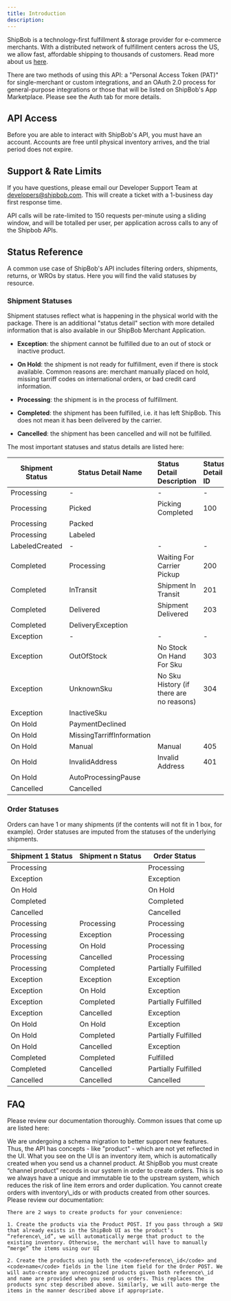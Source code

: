```yaml
---
title: Introduction
description:
---
```


ShipBob is a technology-first fulfillment & storage provider for e-commerce merchants. With a distributed network of fulfillment centers across the US, we allow fast, affordable shipping to thousands of customers. Read more about us [here](https://www.shipbob.com/about/).

There are two methods of using this API: a "Personal Access Token (PAT)" for single-merchant or custom integrations, and an OAuth 2.0 process for general-purpose integrations or those that will be listed on ShipBob's App Marketplace. Please see the Auth tab for more details.

## API Access

Before you are able to interact with ShipBob's API, you must have an account. Accounts are free until physical inventory arrives, and the trial period does not expire.

## Support & Rate Limits

If you have questions, please email our Developer Support Team at [developers@shipbob.com](mailto:developers@shipbob.com). This will create a ticket with a 1-business day first response time.

API calls will be rate-limited to 150 requests per-minute using a sliding window, and will be totalled per user, per application across calls to any of the Shipbob APIs.

## Status Reference

A common use case of ShipBob's API includes filtering orders, shipments, returns, or WROs by status. Here you will find the valid statuses by resource.

### Shipment Statuses

Shipment statuses reflect what is happening in the physical world with the package. There is an additional "status detail" section with more detailed information that is also available in our ShipBob Merchant Application.

* **Exception**: the shipment cannot be fulfilled due to an out of stock or inactive product.

* **On Hold**: the shipment is not ready for fulfillment, even if there is stock available. Common reasons are: merchant manually placed on hold, missing tarriff codes on international orders, or bad credit card information.

* **Processing**: the shipment is in the process of fulfillment.

* **Completed**: the shipment has been fulfilled, i.e. it has left ShipBob. This does not mean it has been delivered by the carrier.

* **Cancelled**: the shipment has been cancelled and will not be fulfilled.

The most important statuses and status details are listed here:

| Shipment Status | Status Detail Name        | Status Detail Description                | Status Detail ID |
| --------------- | ------------------------- | :--------------------------------------- | :--------------- |
| Processing      | -                         | -                                        | -                |
| Processing      | Picked                    | Picking Completed                        | 100              |
| Processing      | Packed                    |                                          |                  |
| Processing      | Labeled                   |                                          |                  |
| LabeledCreated  | -                         | -                                        | -                |
| Completed       | Processing                | Waiting For Carrier Pickup               | 200              |
| Completed       | InTransit                 | Shipment In Transit                      | 201              |
| Completed       | Delivered                 | Shipment Delivered                       | 203              |
| Completed       | DeliveryException         |                                          |                  |
| Exception       | -                         | -                                        | -                |
| Exception       | OutOfStock                | No Stock On Hand For Sku                 | 303              |
| Exception       | UnknownSku                | No Sku History (if there are no reasons) | 304              |
| Exception       | InactiveSku               |                                          |                  |
| On Hold         | PaymentDeclined           |                                          |                  |
| On Hold         | MissingTarriffInformation |                                          |                  |
| On Hold         | Manual                    | Manual                                   | 405              |
| On Hold         | InvalidAddress            | Invalid Address                          | 401              |
| On Hold         | AutoProcessingPause       |                                          |                  |
| Cancelled       | Cancelled                 |                                          |                  |

### Order Statuses

Orders can have 1 or many shipments (if the contents will not fit in 1 box, for example). Order statuses are imputed from the statuses of the underlying shipments.

| Shipment 1 Status | Shipment n Status | Order Status        |
| ----------------- | ----------------- | ------------------- |
| Processing        |                   | Processing          |
| Exception         |                   | Exception           |
| On Hold           |                   | On Hold             |
| Completed         |                   | Completed           |
| Cancelled         |                   | Cancelled           |
| Processing        | Processing        | Processing          |
| Processing        | Exception         | Processing          |
| Processing        | On Hold           | Processing          |
| Processing        | Cancelled         | Processing          |
| Processing        | Completed         | Partially Fulfilled |
| Exception         | Exception         | Exception           |
| Exception         | On Hold           | Exception           |
| Exception         | Completed         | Partially Fulfilled |
| Exception         | Cancelled         | Exception           |
| On Hold           | On Hold           | Exception           |
| On Hold           | Completed         | Partially Fulfilled |
| On Hold           | Cancelled         | Exception           |
| Completed         | Completed         | Fulfilled           |
| Completed         | Cancelled         | Partially Fulfilled |
| Cancelled         | Cancelled         | Cancelled           |

## FAQ

Please review our documentation thoroughly. Common issues that come up are listed here:

<AccordionGroup>
  <Accordion title="Why can't I see my products in the ShipBob UI?">
    We are undergoing a schema migration to better support new features. Thus, the API has concepts - like "product" - which are not yet reflected in the UI. What you see on the UI is an inventory item, which is automatically created when you send us a channel product.
  </Accordion>

  <Accordion title="Why can't I submit an order for a product that already exists in ShipBob's UI?">
    At ShipBob you must create “channel product” records in our system in order to create orders. This is so we always have a unique and immutable tie to the upstream system, which reduces the risk of line item errors and order duplication. You cannot create orders with inventory\_ids or with products created from other sources. Please review our documentation:

    There are 2 ways to create products for your convenience:

    1. Create the products via the Product POST. If you pass through a SKU that already exists in the ShipBob UI as the product’s “reference\_id”, we will automatically merge that product to the existing inventory. Otherwise, the merchant will have to manually “merge” the items using our UI

    2. Create the products using both the <code>reference\_id</code> and <code>name</code> fields in the line item field for the Order POST. We will auto-create any unrecognized products given both reference\_id and name are provided when you send us orders. This replaces the products sync step described above. Similarly, we will auto-merge the items in the manner described above if appropriate.
  </Accordion>
</AccordionGroup>